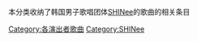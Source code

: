 本分类收纳了韩国男子歌唱团体[[SHINee|SHINee]]的歌曲的相关条目

[[Category:各演出者歌曲|Category:各演出者歌曲]]
[[Category:SHINee|Category:SHINee]]